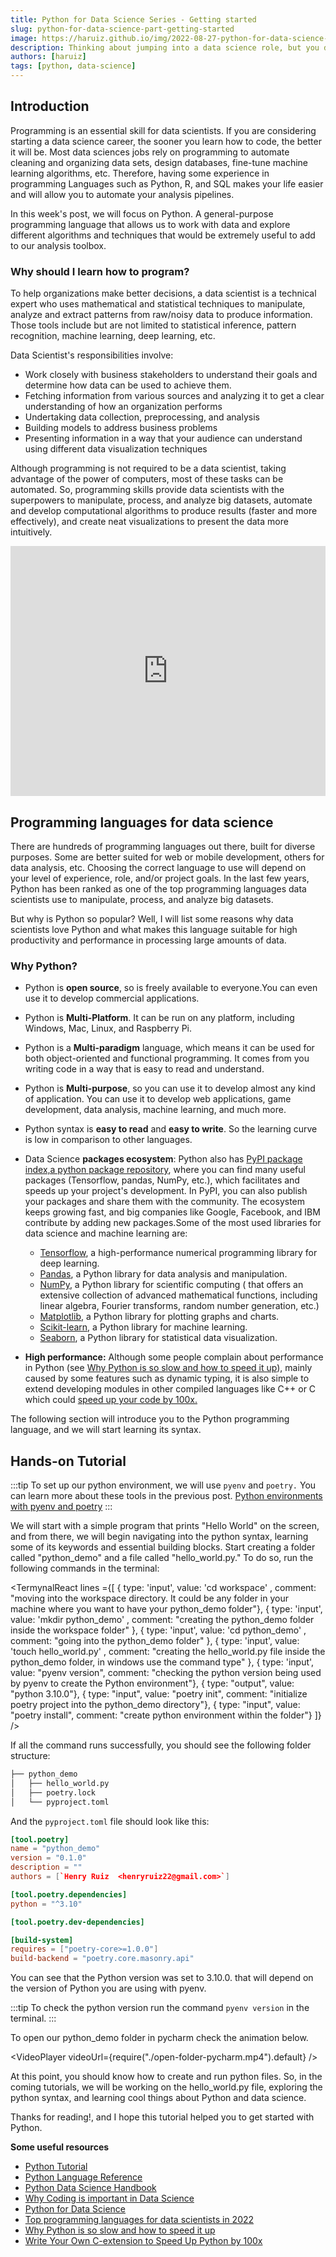```yaml
---
title: Python for Data Science Series - Getting started
slug: python-for-data-science-part-getting-started
image: https://haruiz.github.io/img/2022-08-27-python-for-data-science-getting-started-og-image.jpg
description: Thinking about jumping into a data science role, but you don't know why you should learn how to program and which programming language to choose? In this post, I will show you how to use python and discuss why this programming language is considered one of the top used in data science. 
authors: [haruiz]
tags: [python, data-science]
---
```

<!--truncate-->


## Introduction

Programming is an essential skill for data scientists. If you are considering starting a data science career, the sooner you learn how to code, the better it will be. Most data sciences jobs rely on programming to automate cleaning and organizing data sets, design databases, fine-tune machine learning algorithms, etc. Therefore, having some experience in programming Languages such as Python, R, and SQL makes your life easier and will allow you to automate your analysis pipelines.

In this week's post, we will focus on Python. A general-purpose programming language that allows us to work with data and explore different algorithms and techniques that would be extremely useful to add to our analysis toolbox.

### Why should I learn how to program?


To help organizations make better decisions,  a data scientist is a technical expert who uses mathematical and statistical techniques to manipulate, analyze and extract patterns from raw/noisy data to produce information. Those tools include but are not limited to statistical inference, pattern recognition, machine learning, deep learning, etc. 

Data Scientist's responsibilities involve:

- Work closely with business stakeholders to understand their goals and determine how data can be used to achieve them.  
- Fetching information from various sources and analyzing it to get a clear understanding of how an organization performs
- Undertaking data collection, preprocessing, and analysis
- Building models to address business problems
-  Presenting information in a way that your audience can understand using different data visualization techniques

Although programming is not required to be a data scientist, taking advantage of the power of computers, most of these tasks can be automated. So, programming skills provide data scientists with the superpowers to manipulate, process, and analyze big datasets, automate and develop computational algorithms to produce results (faster and more effectively), and create neat visualizations to present the data more intuitively.

<iframe width="100%" height="400" src="https://www.youtube.com/embed/dU1xS07N-FA" title="YouTube video player" frameborder="0" allow="accelerometer; autoplay; clipboard-write; encrypted-media; gyroscope; picture-in-picture" allowfullscreen></iframe>

## Programming languages for data science

There are hundreds of programming languages out there, built for diverse purposes. Some are better suited for web or mobile development, others for data analysis, etc. Choosing the correct language to use will depend on your level of experience, role, and/or project goals. In the last few years, Python has been ranked as one of the top programming languages data scientists use to manipulate, process, and analyze big datasets.

But why is Python so popular? Well, I will list some reasons why data scientists love Python and what makes this language suitable for high productivity and performance in processing large amounts of data.

### Why Python?

- Python is **open source**, so is freely available to everyone.You can even use it to develop commercial applications.
- Python is **Multi-Platform**. It can be run on any platform, including Windows, Mac, Linux, and Raspberry Pi.
- Python is a **Multi-paradigm** language, which means it can be used for both object-oriented and functional programming. It comes from you writing code in a way that is easy to read and understand.
- Python is **Multi-purpose**, so you can use it to develop almost any kind of application. You can use it to develop web applications, game development, data analysis, machine learning, and much more.
- Python syntax is **easy to read** and **easy to write**. So the learning curve is low in comparison to other languages.
- Data Science **packages ecosystem**: Python also has [PyPI package index,a python package repository](https://pypi.org/), where you can find many useful packages (Tensorflow, pandas, NumPy, etc.), which facilitates and speeds up your project's development. In PyPI, you can also publish your packages and share them with the community. The ecosystem keeps growing fast, and big companies like Google, Facebook, and IBM contribute by adding new packages.Some of the most used libraries for data science and machine learning are:

  - [Tensorflow](https://www.tensorflow.org/), a high-performance numerical programming library for deep learning.
  - [Pandas](https://pandas.pydata.org/), a Python library for data analysis and manipulation.
  - [NumPy](https://www.numpy.org/), a Python library for scientific computing ( that offers an extensive collection of advanced mathematical functions, including linear algebra, Fourier transforms, random number generation, etc.)
  - [Matplotlib](https://matplotlib.org/), a Python library for plotting graphs and charts.
  - [Scikit-learn](https://scikit-learn.org/stable/index.html), a Python library for machine learning.
  - [Seaborn](https://seaborn.pydata.org/), a Python library for statistical data visualization.

- **High performance:** Although some people complain about performance in Python (see [Why Python is so slow and how to speed it up](https://towardsdatascience.com/why-is-python-so-slow-and-how-to-speed-it-up-485b5a84154e)), mainly caused by some features such as dynamic typing, it is also simple to extend developing modules in other compiled languages like C++ or C which could [speed up your code by 100x.](https://towardsdatascience.com/write-your-own-c-extension-to-speed-up-python-x100-626bb9d166e7)
  
The following section will introduce you to the Python programming language, and we will start learning its syntax.

## Hands-on Tutorial

:::tip
To set up our python environment, we will use `pyenv` and `poetry.` You can learn more about these tools in the previous post.
[Python environments with pyenv and poetry](/blog/python-environments-with-pyenv-and-poetry)
:::

We will start with a simple program that prints "Hello World" on the screen, and from there, we will begin navigating into the python syntax, learning some of its keywords and essential building blocks. Start creating a folder called "python_demo" and a file called "hello_world.py." To do so, run the following commands in the terminal:

<TermynalReact lines ={[
{ type: 'input', value: 'cd workspace' , comment: "moving into the workspace directory. It could be any folder in your machine where you want to have your python_demo folder"},
{ type: 'input', value: 'mkdir python_demo' , comment: "creating the python_demo folder inside the workspace folder" },
{ type: 'input', value: 'cd python_demo' , comment: "going into the python_demo folder" },
{ type: 'input', value: 'touch hello_world.py' , comment: "creating the hello_world.py file inside the python_demo folder, in windows use the command type" },
{ type: 'input', value: "pyenv version", comment: "checking the python version being used by pyenv to create the Python environment"},
{ type: "output", value: "python 3.10.0"},
{ type: "input", value: "poetry init", comment: "initialize poetry project into the python_demo directory"},
{ type: "input", value: "poetry install", comment: "create python environment within the folder"}
]} />

If all the command runs successfully, you should see the following folder structure:
```bash
├── python_demo
│   ├── hello_world.py
│   ├── poetry.lock
│   └── pyproject.toml
```
And the `pyproject.toml` file should look like this:
```toml
[tool.poetry]
name = "python_demo"
version = "0.1.0"
description = ""
authors = [`Henry Ruiz  <henryruiz22@gmail.com>`]

[tool.poetry.dependencies]
python = "^3.10"

[tool.poetry.dev-dependencies]

[build-system]
requires = ["poetry-core>=1.0.0"]
build-backend = "poetry.core.masonry.api"
```
You can see that the Python version was set to 3.10.0. that will depend on the version of Python you are using with pyenv.

:::tip
To check the python version run the command `pyenv version` in the terminal.
:::

To open our python_demo folder in pycharm check the animation below.

<VideoPlayer videoUrl={require("./open-folder-pycharm.mp4").default} />

At this point, you should know how to create and run python files. So, in the coming tutorials, we will be working on the hello_world.py file, exploring the python syntax, and learning cool things about Python and data science.

Thanks for reading!, and I hope this tutorial helped you to get started with Python.


**Some useful resources**

- [Python Tutorial](https://docs.python.org/3/tutorial/)
- [Python Language Reference](https://docs.python.org/3/reference/)
- [Python Data Science Handbook](https://jakevdp.github.io/PythonDataScienceHandbook/)
- [Why Coding is important in Data Science](https://www.dqindia.com/coding-important-data-science/)
- [Python for Data Science](https://www.geeksforgeeks.org/python-for-data-science/)
- [Top programming languages for data scientists in 2022](https://www.datacamp.com/blog/top-programming-languages-for-data-scientists-in-2022)
- [Why Python is so slow and how to speed it up](https://towardsdatascience.com/why-is-python-so-slow-and-how-to-speed-it-up-485b5a84154e)
- [Write Your Own C-extension to Speed Up Python by 100x](https://towardsdatascience.com/write-your-own-c-extension-to-speed-up-python-x100-626bb9d166e7)